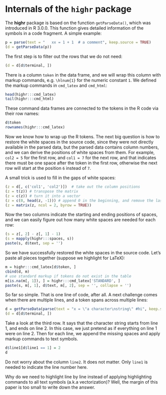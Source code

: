 <!--
%\VignetteEngine{knitr::docco_classic}
%\VignetteIndexEntry{Internals of the highr package}
-->

# Internals of the `highr` package

The **highr** package is based on the function `getParseData()`, which was
introduced in R 3.0.0. This function gives detailed information of the
symbols in a code fragment. A simple example:

```r
p = parse(text = "   xx = 1 + 1  # a comment", keep.source = TRUE)
(d = getParseData(p))
```

The first step is to filter out the rows that we do not need:

```r
(d = d[d$terminal, ])
```

There is a column `token` in the data frame, and we will wrap this column
with markup commands, e.g. `\hlnum{1}` for the numeric constant `1`. We
defined the markup commands in `cmd_latex` and `cmd_html`:

```r
head(highr:::cmd_latex)
tail(highr:::cmd_html)
```

These command data frames are connected to the tokens in the R code via
their row names:

```r
d$token
rownames(highr:::cmd_latex)
```

Now we know how to wrap up the R tokens. The next big question is how to
restore the white spaces in the source code, since they were not directly
available in the parsed data, but the parsed data contains column numbers,
and we can derive the positions of white spaces from them. For example,
`col2 = 5` for the first row, and `col1 = 7` for the next row, and that
indicates there must be one space after the token in the first row, otherwise
the next row will start at the position `6` instead of `7`.

A small trick is used to fill in the gaps of white spaces:

```r
(z = d[, c('col1', 'col2')])  # take out the column positions
(z = t(z)) # transpose the matrix
(z = c(z)) # turn it into a vector
(z = c(0, head(z, -1))) # append 0 in the beginning, and remove the last element
(z = matrix(z, ncol = 2, byrow = TRUE))
```

Now the two columns indicate the starting and ending positions of spaces,
and we can easily figure out how many white spaces are needed for each row:

```r
(s = z[, 2] - z[, 1] - 1)
(s = mapply(highr:::spaces, s))
paste(s, d$text, sep = '')
```

So we have successfully restored the white spaces in the source code. Let's
paste all pieces together (suppose we highlight for LaTeX):

```r
m = highr:::cmd_latex[d$token, ]
cbind(d, m)
# use standard markup if tokens do not exist in the table
m[is.na(m[, 1]), ] = highr:::cmd_latex['STANDARD', ]
paste(s, m[, 1], d$text, m[, 2], sep = '', collapse = '')
```

So far so simple. That is one line of code, after all. A next challenge
comes when there are multiple lines, and a token spans across multiple lines:

```r
d = getParseData(parse(text = "x = \"a character\nstring\" #hi", keep.source = TRUE))
(d = d[d$terminal, ])
```

Take a look at the third row. It says that the character string starts from
line 1, and ends on line 2. In this case, we just pretend as if everything
on line 1 were on line 2. Then for each line, we append the missing spaces
and apply markup commands to text symbols.

```r
d$line1[d$line1 == 1] = 2
d
```

Do not worry about the column `line2`. It does not matter. Only `line1` is
needed to indicate the line number here.

Why do we need to highlight line by line instead of applying highlighting
commands to all text symbols (a.k.a vectorization)? Well, the margin of this
paper is too small to write down the answer.

